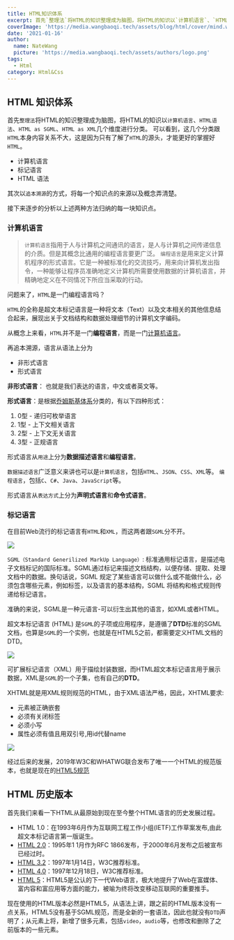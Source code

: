 ```yaml
---
title: HTML知识体系
excerpt: 首先`整理法`将HTML的知识整理成为脑图，将HTML的知识以`计算机语言`、`HTML语法`、`HTML as SGML`、`HTML as XML`几个维度进行分类。可以看到，这几个分类跟`HTML`本身内容关系不大，这是因为只有了解了`HTML`的源头，才能更好的掌握好`HTML`
coverImage: 'https://media.wangbaoqi.tech/assets/blog/html/cover/mind.webp'
date: '2021-01-16'
author:
  name: NateWang
  picture: 'https://media.wangbaoqi.tech/assets/authors/logo.png'
tags:
  - Html
category: Html&Css
---
```



## HTML 知识体系

首先`整理法`将HTML的知识整理成为脑图，将HTML的知识以`计算机语言`、`HTML语法`、`HTML as SGML`、`HTML as XML`几个维度进行分类。
可以看到，这几个分类跟`HTML`本身内容关系不大，这是因为只有了解了`HTML`的源头，才能更好的掌握好`HTML`。


* 计算机语言
* 标记语言
* HTML 语法

其次以`追本溯源`的方式，将每一个知识点的来源以及概念弄清楚。

接下来逐步的分析以上述两种方法归纳的每一块知识点。

### 计算机语言

> `计算机语言`指用于人与计算机之间通讯的语言，是人与计算机之间传递信息的介质。但是其概念比通用的编程语言要更广泛。
> `编程语言`是用来定义计算机程序的形式语言。它是一种被标准化的交流技巧，用来向计算机发出指令，一种能够让程序员准确地定义计算机所需要使用数据的计算机语言，并精确地定义在不同情况下所应当采取的行动。

问题来了，`HTML`是一门编程语言吗？

`HTML`的全称是超文本标记语言是一种将文本（Text）以及文本相关的其他信息结合起来，展现出关于文档结构和数据处理细节的计算机文字编码。

从概念上来看，`HTML`并不是一门**编程语言**，而是一门[计算机语言](https://en.wikipedia.org/wiki/Computer_language)。

再追本溯源，语言从语法上分为

* 非形式语言
* 形式语言

**非形式语言**： 也就是我们表达的语言，中文或者英文等。

**形式语言**：是根据[乔姆斯基体系](https://www.fedcourt.gov.au/fcfcoa/judgments-fcc-september?sq_content_src=%2BdXJsPWh0dHBzJTNBJTJGJTJGemgubS53aWtpcGVkaWEub3JnJTJGd2lraSUyRiUyNUU0JTI1QjklMjU5NCUyNUU1JTI1QTclMjU4NiUyNUU2JTI1OTYlMjVBRiUyNUU1JTI1OUYlMjVCQSUyNUU4JTI1QjAlMjVCMSUyNUU3JTI1QjMlMjVCQiZhbGw9MQ%3D%3D)分类的，有以下四种形式：

1. 0型 - 递归可枚举语言
2. 1型 - 上下文相关语言
3. 2型 - 上下文无关语言
4. 3型 - 正规语言

形式语言从`用途`上分为**数据描述语言**和**编程语言**。

`数据描述语言`广泛意义来讲也可以是`计算机语言`，包括`HTML`、`JSON`、`CSS`、`XML`等。
`编程语言`，包括`C`、`C#`、`Java`、`JavaScript`等。

形式语言从`表达方式`上分为**声明式语言**和**命令式语言**。

### 标记语言

在目前Web流行的标记语言有`HTML`和`XML`，而这两者跟`SGML`分不开。

![](https://media.wangbaoqi.tech/assets/blog/html/imgs/sgml-xml-relationships.webp)

`SGML（Standard Generilized MarkUp Language）`: 标准通用标记语言，是描述电子文档标记的国际标准。SGML通过标记来描述文档结构，以便存储、提取、处理文档中的数据。换句话说，SGML 规定了某些语言可以做什么或不能做什么，必须包含哪些元素，例如标签，以及语言的基本结构，SGML 将结构和格式规则传递给标记语言。

准确的来说，SGML是一种元语言-可以衍生出其他的语言，如XML或者HTML。

超文本标记语言 (HTML) 是`SGML`的子项或应用程序，是遵循了**DTD**标准的SGML文档，也算是`SGML`的一个实例，也就是在HTML5之前，都需要定义HTML文档的DTD。

![](https://media.wangbaoqi.tech/assets/blog/html/imgs/sgml-html.gif)

可扩展标记语言（XML）用于描绘封装数据，而HTML超文本标记语言用于展示数据，XML是`SGML`的一个子集，也有自己的**DTD**。

XHTML就是用XML规则规范的HTML，由于XML语法严格，因此，XHTML要求:

* 元素被正确嵌套
* 必须有关闭标签
* 必须小写
* 属性必须有值且用双引号,用id代替name

![](https://media.wangbaoqi.tech/assets/blog/html/imgs/sgml-xml.gif)

经过后来的发展，2019年W3C和WHATWG联合发布了唯一一个HTML的规范版本，也就是现在的[HTML5规范](https://html.spec.whatwg.org/multipage/index.html#contents)

## HTML 历史版本

首先我们来看一下HTML从最原始到现在至今整个HTML语言的历史发展过程。

* HTML 1.0：在1993年6月作为互联网工程工作小组(IETF)工作草案发布,由此超文本标记语言第一版诞生。
* [HTML 2.0](https://www.ietf.org/rfc/rfc1866.txt)：1995年1 1月作为RFC 1866发布，于2000年6月发布之后被宣布已经过时。
* [HTML 3.2](https://www.w3.org/TR/2018/SPSD-html32-20180315/)：1997年1月14日，W3C推荐标准。
* [HTML 4.0](https://www.w3.org/TR/1998/REC-html40-19980424/)：1997年12月18日，W3C推荐标准。
* [HTML 5](https://html.spec.whatwg.org/multipage/)：HTML5是公认的下一代Web语言，极大地提升了Web在富媒体、富内容和富应用等方面的能力，被喻为终将改变移动互联网的重要推手。

现在使用的HTML版本必然是HTML5，从语法上讲，跟之前的HTML版本没有一点关系，HTML5没有基于SGML规范，而是全新的一套语法，因此也就没有`DTD`声明了；从元素上将，新增了很多元素，包括`video`，`audio`等，也修改和删除了之前版本的一些元素。

